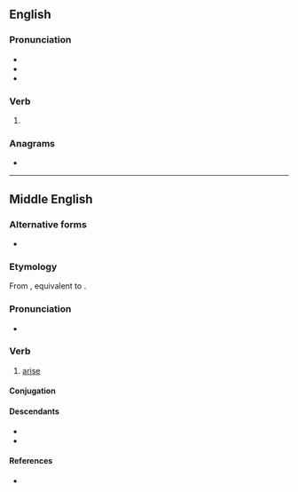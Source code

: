 {{also|ärisen}}
==English==

===Pronunciation===
* {{IPA|en|/əˈɹɪzən/}}
* {{audio|en|En-us-arisen.ogg|Audio (US)}}
* {{rhymes|en|ɪzən|s=3}}

===Verb===
{{head|en|verb form}}

# {{inflection of|en|arise||past|part}}

===Anagrams===
* {{anagrams|en|a=aeinrs|Neiras|Nerias|Raines|Resian|arsine|erasin|esiRNA|esirna|raines|sarnie}}

----

==Middle English==

===Alternative forms===
* {{alter|enm|arrisen}} {{q|rare}}

===Etymology===
From {{inh|enm|ang|ārīsan}}, equivalent to {{prefix|enm|a-|risen}}.

===Pronunciation===
* {{IPA|enm|/aˈriːzən/}}

===Verb===
{{head|enm|verb}}

# [[arise]]

====Conjugation====
{{enm-conj-st|c=1|aris|aros|3a=aris|4a=ares|3s2=arist|y=0}}

====Descendants====
* {{desc|en|arise}}
* {{desc|sco|arise|aryse}}

====References====
* {{R:MED Online|entry=arīsen|pos=v|id=MED2240}}